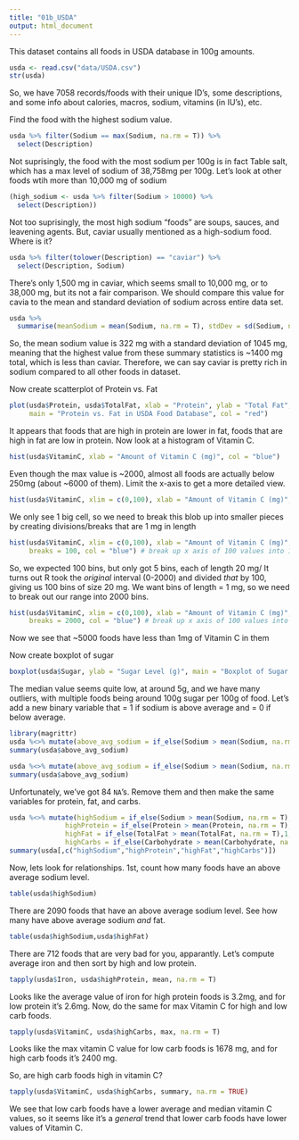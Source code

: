 ```yaml
---
title: "01b_USDA"
output: html_document
---
```


This dataset contains all foods in USDA database in 100g amounts.
```r
usda <- read.csv("data/USDA.csv")
str(usda)
```

So, we have 7058 records/foods with their unique ID's, some descriptions, and some info about calories, macros, sodium, vitamins (in IU's), etc.

Find the food with the highest sodium value.
```r
usda %>% filter(Sodium == max(Sodium, na.rm = T)) %>%
  select(Description)
```

Not suprisingly, the food with the most sodium per 100g is in fact Table salt, which has a max level of sodium of 38,758mg per 100g. Let's look at other foods wtih more than 10,000 mg of sodium
```r
(high_sodium <- usda %>% filter(Sodium > 10000) %>%
  select(Description))
```

Not too suprisingly, the most high sodium "foods" are soups, sauces, and leavening agents. But, caviar usually mentioned as a high-sodium food. Where is it?
```r
usda %>% filter(tolower(Description) == "caviar") %>%
  select(Description, Sodium)
```

There's only 1,500 mg in caviar, which seems small to 10,000 mg, or to 38,000 mg, but its not a fair comparison. We should compare this value for cavia to the mean and standard deviation of sodium across entire data set.
```r
usda %>%
  summarise(meanSodium = mean(Sodium, na.rm = T), stdDev = sd(Sodium, na.rm = T))
```


So, the mean sodium value is 322 mg with a standard deviation of 1045 mg, meaning that the highest value from these summary statistics is ~1400 mg total, which is less than caviar. Therefore, we can say caviar is pretty rich in sodium compared to all other foods in dataset.

Now create scatterplot of Protein vs. Fat
```r
plot(usda$Protein, usda$TotalFat, xlab = "Protein", ylab = "Total Fat",
     main = "Protein vs. Fat in USDA Food Database", col = "red")
```

It appears that foods that are high in protein are lower in fat, foods that are high in fat are low in protein. Now look at a histogram of Vitamin C.
```r
hist(usda$VitaminC, xlab = "Amount of Vitamin C (mg)", col = "blue")
```

Even though the max value is ~2000, almost all foods are actually below 250mg (about ~6000 of them). Limit the x-axis to get a more detailed view.
```r
hist(usda$VitaminC, xlim = c(0,100), xlab = "Amount of Vitamin C (mg)", col = "blue")
```

We only see 1 big cell, so we need to break this blob up into smaller pieces by creating divisions/breaks that are 1 mg in length
```r
hist(usda$VitaminC, xlim = c(0,100), xlab = "Amount of Vitamin C (mg)",
     breaks = 100, col = "blue") # break up x axis of 100 values into 1 mg bins
```

So, we expected 100 bins, but only got 5 bins, each of length 20 mg/ It turns out R took the *original* interval (0-2000) and divided *that* by 100, giving us 100 bins of size 20 mg. We want bins of length = 1 mg, so we need to break out our range into 2000 bins.
```r
hist(usda$VitaminC, xlim = c(0,100), xlab = "Amount of Vitamin C (mg)",
     breaks = 2000, col = "blue") # break up x axis of 100 values into 1 mg bins
```

Now we see that ~5000 foods have less than 1mg of Vitamin C in them

Now create boxplot of sugar
```r
boxplot(usda$Sugar, ylab = "Sugar Level (g)", main = "Boxplot of Sugar Levels")
```

The median value seems quite low, at around 5g, and we have many outliers, with multiple foods being around 100g sugar per 100g of food. Let's add a new binary variable that = 1 if sodium is above average and = 0 if below average.
```r
library(magrittr)
usda %<>% mutate(above_avg_sodium = if_else(Sodium > mean(Sodium, na.rm = T),1,0))
summary(usda$above_avg_sodium)
```
```r
usda %<>% mutate(above_avg_sodium = if_else(Sodium > mean(Sodium, na.rm = T),1,0))
summary(usda$above_avg_sodium)
```
Unfortunately, we've got 84 `NA`'s. Remove them and then make the same variables for protein, fat, and carbs.
```r
usda %<>% mutate(highSodium = if_else(Sodium > mean(Sodium, na.rm = T),1,0),
              highProtein = if_else(Protein > mean(Protein, na.rm = T),1,0),
              highFat = if_else(TotalFat > mean(TotalFat, na.rm = T),1,0),
              highCarbs = if_else(Carbohydrate > mean(Carbohydrate, na.rm = T),1,0))
summary(usda[,c("highSodium","highProtein","highFat","highCarbs")])
```

Now, lets look for relationships. 1st, count how many foods have an above average sodium level.
```r
table(usda$highSodium)
```
There are 2090 foods that have an above average sodium level. See how many have above average sodium *and* fat.
```r
table(usda$highSodium,usda$highFat)
```

There are 712 foods that are very bad for you, apparantly. Let's compute average iron and then sort by high and low protein.
```r
tapply(usda$Iron, usda$highProtein, mean, na.rm = T)
```

Looks like the average value of iron for high protein foods is 3.2mg, and for low protein it's 2.6mg. Now, do the same for max Vitamin C for high and low carb foods.
```r
tapply(usda$VitaminC, usda$highCarbs, max, na.rm = T)
```

Looks like the max vitamin C value for low carb foods is 1678 mg, and for high carb foods it's 2400 mg.

So, are high carb foods high in vitamin C?
```r
tapply(usda$VitaminC, usda$highCarbs, summary, na.rm = TRUE)
```

We see that low carb foods have a lower average and median vitamin C values, so it seems like it's a *general* trend that lower carb foods have lower values of Vitamin C.
